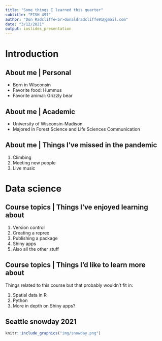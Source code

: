 ```yaml
---
title: "Some things I learned this quarter"
subtitle: "FISH 497"
author: "Don Radcliffe<br>donaldradcliffe91@gmail.com"
date: "3/12/2021"
output: ioslides_presentation
---
```


# Introduction

## About me | Personal

- Born in Wisconsin
- Favorite food: Hummus
- Favorite animal: Grizzly bear

## About me | Academic

- University of Wisconsin-Madison
- Majored in Forest Science and Life Sciences Communication

## About me | Things I've missed in the pandemic

1) Climbing
2) Meeting new people
3) Live music

# Data science

## Course topics | Things I've enjoyed learning about

1) Version control
2) Creating a reprex
3) Publishing a package
4) Shiny apps
5) Also all the other stuff

## Course topics | Things I'd like to learn more about

Things related to this course but that probably wouldn't fit in:

1) Spatial data in R
2) Python
3) More in depth on Shiny apps?

## {data-background=img/blackbirds.jpg data-background-size=cover}

## Seattle snowday 2021
```r
knitr::include_graphics("img/snowday.png")
```



